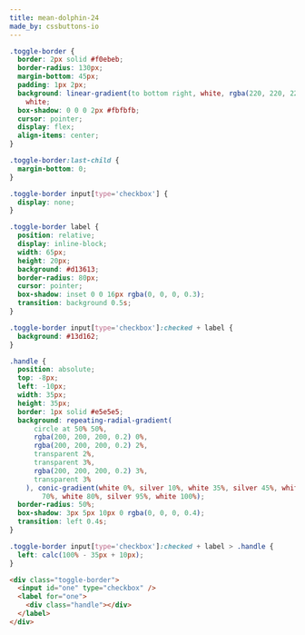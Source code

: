 ```yaml
---
title: mean-dolphin-24
made_by: cssbuttons-io
---
```


```css
.toggle-border {
  border: 2px solid #f0ebeb;
  border-radius: 130px;
  margin-bottom: 45px;
  padding: 1px 2px;
  background: linear-gradient(to bottom right, white, rgba(220, 220, 220, 0.5)),
    white;
  box-shadow: 0 0 0 2px #fbfbfb;
  cursor: pointer;
  display: flex;
  align-items: center;
}

.toggle-border:last-child {
  margin-bottom: 0;
}

.toggle-border input[type='checkbox'] {
  display: none;
}

.toggle-border label {
  position: relative;
  display: inline-block;
  width: 65px;
  height: 20px;
  background: #d13613;
  border-radius: 80px;
  cursor: pointer;
  box-shadow: inset 0 0 16px rgba(0, 0, 0, 0.3);
  transition: background 0.5s;
}

.toggle-border input[type='checkbox']:checked + label {
  background: #13d162;
}

.handle {
  position: absolute;
  top: -8px;
  left: -10px;
  width: 35px;
  height: 35px;
  border: 1px solid #e5e5e5;
  background: repeating-radial-gradient(
      circle at 50% 50%,
      rgba(200, 200, 200, 0.2) 0%,
      rgba(200, 200, 200, 0.2) 2%,
      transparent 2%,
      transparent 3%,
      rgba(200, 200, 200, 0.2) 3%,
      transparent 3%
    ), conic-gradient(white 0%, silver 10%, white 35%, silver 45%, white 60%, silver
        70%, white 80%, silver 95%, white 100%);
  border-radius: 50%;
  box-shadow: 3px 5px 10px 0 rgba(0, 0, 0, 0.4);
  transition: left 0.4s;
}

.toggle-border input[type='checkbox']:checked + label > .handle {
  left: calc(100% - 35px + 10px);
}
```

```html
<div class="toggle-border">
  <input id="one" type="checkbox" />
  <label for="one">
    <div class="handle"></div>
  </label>
</div>
```
